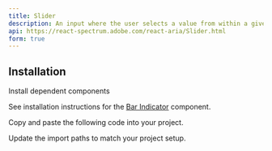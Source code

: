 ```yaml
---
title: Slider
description: An input where the user selects a value from within a given range.
api: https://react-spectrum.adobe.com/react-aria/Slider.html
form: true
---
```


<ComponentPreview name="ui/slider/demo.tsx" />

## Installation

<Steps>

<Step>Install dependent components</Step>

See installation instructions for the [Bar Indicator](/docs/components/ui/bar-indicator) component.

<Step>Copy and paste the following code into your project.</Step>

<ComponentSource name="ui/slider/index.tsx" />

<Step>Update the import paths to match your project setup.</Step>

</Steps>
